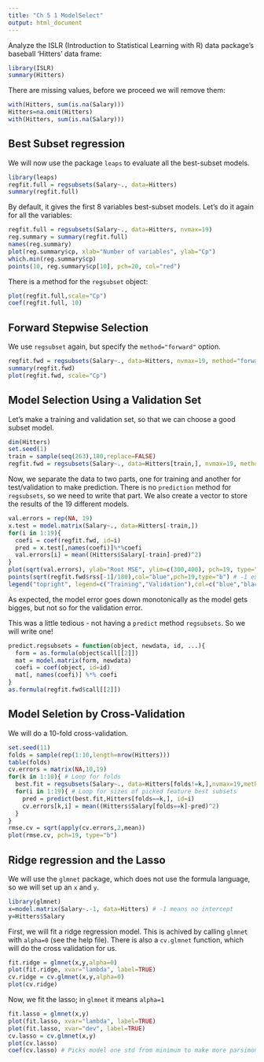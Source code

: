 ```yaml
---
title: "Ch 5 1 ModelSelect"
output: html_document
---
```


Analyze the ISLR (Introduction to Statistical Learning with R) data package's baseball 'Hitters' data frame:

```r
library(ISLR)
summary(Hitters)
```

There are missing values, before we proceed we will remove them:

```r
with(Hitters, sum(is.na(Salary)))
Hitters=na.omit(Hitters)
with(Hitters, sum(is.na(Salary)))
```

Best Subset regression
----------------------
We will now use the package `leaps` to evaluate all the best-subset models.
```r
library(leaps)
regfit.full = regsubsets(Salary~., data=Hitters)
summary(regfit.full)
```

By default, it gives the first 8 variables best-subset models. Let's do it again for all
the variables:

```r
regfit.full = regsubsets(Salary~., data=Hitters, nvmax=19)
reg.summary = summary(regfit.full)
names(reg.summary)
plot(reg.summary$cp, xlab="Number of variables", ylab="Cp")
which.min(reg.summary$cp)
points(10, reg.summary$cp[10], pch=20, col="red")
```

There is a method for the `regsubset` object:

```r
plot(regfit.full,scale="Cp")
coef(regfit.full, 10)
```

Forward Stepwise Selection
--------------------------

We use `regsubset` again, but specify the `method="forward"` option.

```r
regfit.fwd = regsubsets(Salary~., data=Hitters, nvmax=19, method="forward")
summary(regfit.fwd)
plot(regfit.fwd, scale="Cp")
```

Model Selection Using a Validation Set
--------------------------------------

Let's make a training and validation set, so that we can choose a good subset model.

```r
dim(Hitters)
set.seed(1)
train = sample(seq(263),180,replace=FALSE)
regfit.fwd = regsubsets(Salary~., data=Hitters[train,], nvmax=19, method="forward")
```

Now, we separate the data to two parts, one for training and another for test/validation to make prediction. There is no `prediction` method for `regsubsets`, so we need to write that part. We also create a vector to store the results of the 19 different models.

```r
val.errors = rep(NA, 19)
x.test = model.matrix(Salary~., data=Hitters[-train,])
for(i in 1:19){
  coefi = coef(regfit.fwd, id=i)
  pred = x.test[,names(coefi)]%*%coefi
  val.errors[i] = mean((Hitters$Salary[-train]-pred)^2)
}
plot(sqrt(val.errors), ylab="Root MSE", ylim=c(300,400), pch=19, type="b")
points(sqrt(regfit.fwd$rss[-1]/180),col="blue",pch=19,type="b") # -1 excludes null model
legend("topright", legend=c("Training","Validation"),col=c("blue","black"),pch=19)
```

As expected, the model error goes down monotonically as the model gets bigges, but not so for the validation error.

This was a little tedious - not having a `predict` method `regsubsets`. So we will write one!

```r
predict.regsubsets = function(object, newdata, id, ...){
  form = as.formula(object$call[[2]])
  mat = model.matrix(form, newdata)
  coefi = coef(object, id=id)
  mat[, names(coefi)] %*% coefi
}
as.formula(regfit.fwd$call[[2]])
```

Model Seletion by Cross-Validation
----------------------------------

We will do a 10-fold cross-validation.

```r
set.seed(11)
folds = sample(rep(1:10,length=nrow(Hitters)))
table(folds)
cv.errors = matrix(NA,10,19)
for(k in 1:10){ # Loop for folds
  best.fit = regsubsets(Salary~., data=Hitters[folds!=k,],nvmax=19,method="forward")
  for(i in 1:19){ # Loop for sizes of picked feature best subsets 
    pred = predict(best.fit,Hitters[folds==k,], id=i)
    cv.errors[k,i] = mean((Hitters$Salary[folds==k]-pred)^2)
  }
}
rmse.cv = sqrt(apply(cv.errors,2,mean))
plot(rmse.cv, pch=19, type="b")
```

Ridge regression and the Lasso
------------------------------

We will use the `glmnet` package, which does not use the formula language, so we will set up an `x` and `y`.

```r
library(glmnet)
x=model.matrix(Salary~.-1, data=Hitters) # -1 means no intercept
y=Hitters$Salary
```

First, we will fit a ridge regression model. This is achived by calling `glmnet` with `alpha=0` (see the help file). There is also a `cv.glmnet` function, which will do the cross validation for us.

```r
fit.ridge = glmnet(x,y,alpha=0)
plot(fit.ridge, xvar="lambda", label=TRUE)
cv.ridge = cv.glmnet(x,y,alpha=0)
plot(cv.ridge)
```

Now, we fit the lasso; in `glmnet` it means `alpha=1`

```r
fit.lasso = glmnet(x,y)
plot(fit.lasso, xvar="lambda", label=TRUE)
plot(fit.lasso, xvar="dev", label=TRUE)
cv.lasso = cv.glmnet(x,y)
plot(cv.lasso)
coef(cv.lasso) # Picks model one std from minimum to make more parsimonius  
```



